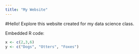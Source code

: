 ```yaml
---
title: "My Website"
---
```


#Hello!
Explore this website created for my data science class.

Embedded R code:
```r
x <- c(2,3,6)
y <- c("Dogs", "Otters", "Foxes")
```

